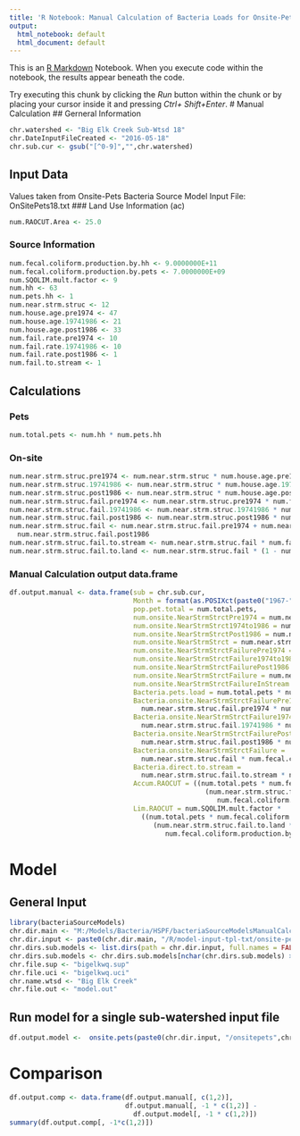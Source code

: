 ```yaml
---
title: 'R Notebook: Manual Calculation of Bacteria Loads for Onsite-Pets Model'
output:
  html_notebook: default
  html_document: default
---
```


This is an [R Markdown](http://rmarkdown.rstudio.com) Notebook. When you execute code within the notebook, the results appear beneath the code. 

Try executing this chunk by clicking the *Run* button within the chunk or by placing your cursor inside it and pressing *Ctrl+ Shift+Enter*. 
# Manual Calculation
## Gerneral Information
```r
chr.watershed <- "Big Elk Creek Sub-Wtsd 18"
chr.DateInputFileCreated <- "2016-05-18"
chr.sub.cur <- gsub("[^0-9]","",chr.watershed)
```
## Input Data
Values taken from Onsite-Pets Bacteria Source Model Input File: OnSitePets18.txt
### Land Use Information (ac)
```r
num.RAOCUT.Area <- 25.0
```
### Source Information
```r
num.fecal.coliform.production.by.hh <- 9.0000000E+11
num.fecal.coliform.production.by.pets <- 7.0000000E+09
num.SQOLIM.mult.factor <- 9
num.hh <- 63
num.pets.hh <- 1
num.near.strm.struc <- 12
num.house.age.pre1974 <- 47
num.house.age.19741986 <- 21
num.house.age.post1986 <- 33
num.fail.rate.pre1974 <- 10
num.fail.rate.19741986 <- 10
num.fail.rate.post1986 <- 1
num.fail.to.stream <- 1
```

## Calculations
### Pets
```r
num.total.pets <- num.hh * num.pets.hh
```
### On-site
```r
num.near.strm.struc.pre1974 <- num.near.strm.struc * num.house.age.pre1974 / 100
num.near.strm.struc.19741986 <- num.near.strm.struc * num.house.age.19741986 / 100
num.near.strm.struc.post1986 <- num.near.strm.struc * num.house.age.post1986 / 100
num.near.strm.struc.fail.pre1974 <- num.near.strm.struc.pre1974 * num.fail.rate.pre1974 / 100
num.near.strm.struc.fail.19741986 <- num.near.strm.struc.19741986 * num.fail.rate.19741986 / 100
num.near.strm.struc.fail.post1986 <- num.near.strm.struc.post1986 * num.fail.rate.post1986 / 100
num.near.strm.struc.fail <- num.near.strm.struc.fail.pre1974 + num.near.strm.struc.fail.19741986 +
  num.near.strm.struc.fail.post1986
num.near.strm.struc.fail.to.stream <- num.near.strm.struc.fail * num.fail.to.stream / 100
num.near.strm.struc.fail.to.land <- num.near.strm.struc.fail * (1 - num.fail.to.stream / 100)
```


### Manual Calculation output data.frame
```r
df.output.manual <- data.frame(sub = chr.sub.cur, 
                               Month = format(as.POSIXct(paste0("1967-",1:12,"-01")), format = "%b"),
                               pop.pet.total = num.total.pets,
                               num.onsite.NearStrmStrctPre1974 = num.near.strm.struc.pre1974,
                               num.onsite.NearStrmStrct1974to1986 = num.near.strm.struc.19741986,
                               num.onsite.NearStrmStrctPost1986 = num.near.strm.struc.post1986,
                               num.onsite.NearStrmStrct = num.near.strm.struc,
                               num.onsite.NearStrmStrctFailurePre1974 = num.near.strm.struc.fail.pre1974,
                               num.onsite.NearStrmStrctFailure1974to1986 = num.near.strm.struc.fail.19741986,
                               num.onsite.NearStrmStrctFailurePost1986 = num.near.strm.struc.fail.post1986,
                               num.onsite.NearStrmStrctFailure = num.near.strm.struc.fail,
                               num.onsite.NearStrmStrctFailureInStream = num.near.strm.struc.fail.to.stream,
                               Bacteria.pets.load = num.total.pets * num.fecal.coliform.production.by.pets,
                               Bacteria.onsite.NearStrmStrctFailurePre1974 = 
                                 num.near.strm.struc.fail.pre1974 * num.fecal.coliform.production.by.hh,
                               Bacteria.onsite.NearStrmStrctFailure1974to1986 =
                                 num.near.strm.struc.fail.19741986 * num.fecal.coliform.production.by.hh,
                               Bacteria.onsite.NearStrmStrctFailurePost1986 = 
                                 num.near.strm.struc.fail.post1986 * num.fecal.coliform.production.by.hh,
                               Bacteria.onsite.NearStrmStrctFailure = 
                                 num.near.strm.struc.fail * num.fecal.coliform.production.by.hh,
                               Bacteria.direct.to.stream = 
                                 num.near.strm.struc.fail.to.stream * num.fecal.coliform.production.by.hh,
                               Accum.RAOCUT = ((num.total.pets * num.fecal.coliform.production.by.pets) + 
                                                 (num.near.strm.struc.fail.to.land *
                                                    num.fecal.coliform.production.by.hh)) / num.RAOCUT.Area,
                               Lim.RAOCUT = num.SQOLIM.mult.factor * 
                                 ((num.total.pets * num.fecal.coliform.production.by.pets) + 
                                    (num.near.strm.struc.fail.to.land *
                                       num.fecal.coliform.production.by.hh)) / num.RAOCUT.Area)
```
# Model
## General Input
```r
library(bacteriaSourceModels)
chr.dir.main <- "M:/Models/Bacteria/HSPF/bacteriaSourceModelsManualCalc"
chr.dir.input <- paste0(chr.dir.main, "/R/model-input-tpl-txt/onsite-pets")
chr.dirs.sub.models <- list.dirs(path = chr.dir.input, full.names = FALSE)
chr.dirs.sub.models <- chr.dirs.sub.models[nchar(chr.dirs.sub.models) > 0]
chr.file.sup <- "bigelkwq.sup"
chr.file.uci <- "bigelkwq.uci"
chr.name.wtsd <- "Big Elk Creek"
chr.file.out <- "model.out"
```
## Run model for a single sub-watershed input file
```r
df.output.model <-  onsite.pets(paste0(chr.dir.input, "/onsitepets",chr.sub.cur, ".txt"))
```
# Comparison
```r
df.output.comp <- data.frame(df.output.manual[, c(1,2)], 
                             df.output.manual[, -1 * c(1,2)] - 
                               df.output.model[, -1 * c(1,2)])
summary(df.output.comp[, -1*c(1,2)])
```
